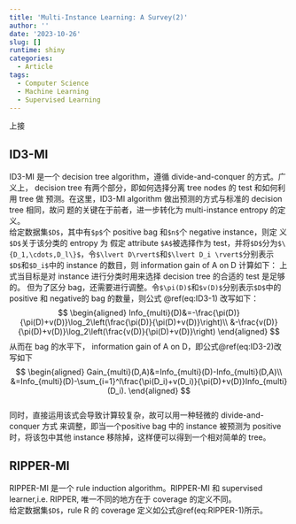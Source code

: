 ```yaml
---
title: 'Multi-Instance Learning: A Survey(2)'
author: ''
date: '2023-10-26'
slug: []
runtime: shiny
categories:
  - Article
tags:
  - Computer Science
  - Machine Learning
  - Supervised Learning
---
```


上接

## ID3-MI

ID3-MI 是一个 decision tree algorithm，遵循 divide-and-conquer 的方式。广义上，
decision tree 有两个部分，即如何选择分离 tree nodes 的 test 和如何利用 tree 做
预测。在这里，ID3-MI algorithm 做出预测的方式与标准的 decision tree 相同，故问 
题的关键在于前者，进一步转化为 multi-instance entropy 的定义。  
给定数据集`$D$`，其中有`$p$`个 positive bag 和`$n$`个 negative instance，则定
义`$D$`关于该分类的 entropy 为
\begin{equation}
Info(D) = -\frac{p}{p+n}\log_2(\frac{p}{p+n})-\frac{n}{p+n}\log_2(\frac{n}{p+n})(\#eq:ID3-1)
\end{equation}
假定 attribute `$A$`被选择作为 test，并将`$D$`分为`$\{D_1,\cdots,D_l\}$`，令`$\lvert D\rvert$`和`$\lvert D_i \rvert$`分别表示`$D$`和`$D_i$`中的 instance 的数目，则
information gain of A on D 计算如下： 
\begin{equation}
  \begin{aligned}
    Gain(D,A) &=Info(D)-Info(D,A)\\
    &=Info(D)-\sum_{i=1}^l\frac{|D_i|}{|D|}Info(D_i)
  \end{aligned}(\#eq:ID3-2)
\end{equation}
上式当目标是对 instance 进行分类时用来选择 decision tree 的合适的 test 是足够的。
但为了区分 bag，还需要进行调整。令`$\pi(D)$`和`$v(D)$`分别表示`$D$`中的
positive 和 negative的 bag 的数量，则公式 \@ref(eq:ID3-1) 改写如下：
$$
\begin{aligned}
Info_{multi}(D)&=-\frac{\pi(D)}{\pi(D)+v(D)}\log_2\left(\frac{\pi(D)}{\pi(D)+v(D)}\right)\\
&-\frac{v(D)}{\pi(D)+v(D)}\log_2\left(\frac{v(D)}{\pi(D)+v(D)}\right)
\end{aligned}
$$
从而在 bag 的水平下， information gain of A on D，即公式\@ref(eq:ID3-2)改写如下
$$
\begin{aligned}
Gain_{multi}(D,A)&=Info_{multi}(D)-Info_{multi}(D,A)\\
&=Info_{multi}(D)-\sum_{i=1}^l\frac{\pi(D_i)+v(D_i)}{\pi(D)+v(D)}Info_{multi}(D_i).
\end{aligned}
$$          
同时，直接运用该式会导致计算较复杂，故可以用一种轻微的 divide-and-conquer 方式
来调整，即当一个positive bag 中的 instance 被预测为 positive 时，将该包中其他
instance 移除掉，这样便可以得到一个相对简单的 tree。

## RIPPER-MI

RIPPER-MI 是一个 rule induction algorithm。RIPPER-MI 和 supervised learner,i.e. RIPPER,
唯一不同的地方在于 coverage 的定义不同。  
给定数据集`$D$`，rule R 的 coverage 定义如公式\@ref(eq:RIPPER-1)所示。

\begin{equation}
\{\} (\#eq:RIPPER-1)
\end{equation}